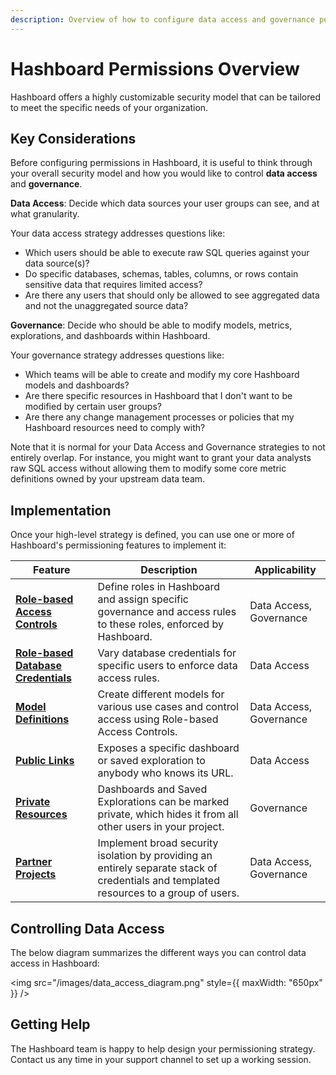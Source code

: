 ```yaml
---
description: Overview of how to configure data access and governance perimssions in Hashboard
---
```


# Hashboard Permissions Overview

Hashboard offers a highly customizable security model that can be tailored to meet the specific needs of your organization.

## Key Considerations

Before configuring permissions in Hashboard, it is useful to think through your overall security model and how you would like to control **data access** and **governance**.

**Data Access**: Decide which data sources your user groups can see, and at what granularity.

Your data access strategy addresses questions like:
- Which users should be able to execute raw SQL queries against your data source(s)?
- Do specific databases, schemas, tables, columns, or rows contain sensitive data that requires limited access?
- Are there any users that should only be allowed to see aggregated data and not the unaggregated source data?

**Governance**: Decide who should be able to modify models, metrics, explorations, and dashboards within Hashboard.

Your governance strategy addresses questions like:
- Which teams will be able to create and modify my core Hashboard models and dashboards? 
- Are there specific resources in Hashboard that I don't want to be modified by certain user groups?
- Are there any change management processes or policies that my Hashboard resources need to comply with?

Note that it is normal for your Data Access and Governance strategies to not entirely overlap. For instance, you might want to grant your data analysts raw SQL access without allowing them to modify some core metric definitions owned by your upstream data team.

## Implementation

Once your high-level strategy is defined, you can use one or more of Hashboard's permissioning features to implement it:

| Feature                      | Description                                                                                                       | Applicability          |
|------------------------------|-------------------------------------------------------------------------------------------------------------------|------------------------|
| **[Role-based Access Controls](/docs/project-management/users-and-permissions#system-provided-roles)** | Define roles in Hashboard and assign specific governance and access rules to these roles, enforced by Hashboard.     | Data Access, Governance |
| **[Role-based Database Credentials](/docs/database-connections/role-based-credentials)** | Vary database credentials for specific users to enforce data access rules.                                         | Data Access            |
| **[Model Definitions](/docs/data-modeling)**        | Create different models for various use cases and control access using Role-based Access Controls.                | Data Access, Governance             |
| **[Public Links](/docs/sharing-data-externally/public-links)**          | Exposes a specific dashboard or saved exploration to anybody who knows its URL. | Data Access |
| **[Private Resources](/docs/dashboards)**          | Dashboards and Saved Explorations can be marked private, which hides it from all other users in your project. | Governance |
| **[Partner Projects](/docs/sharing-data-externally/partner-projects)**          | Implement broad security isolation by providing an entirely separate stack of credentials and templated resources to a group of users. | Data Access, Governance |


## Controlling Data Access

The below diagram summarizes the different ways you can control data access in Hashboard:  

<img src="/images/data_access_diagram.png" style={{ maxWidth: "650px" }} />

## Getting Help

The Hashboard team is happy to help design your permissioning strategy. Contact us any time in your support channel to set up a working session.
